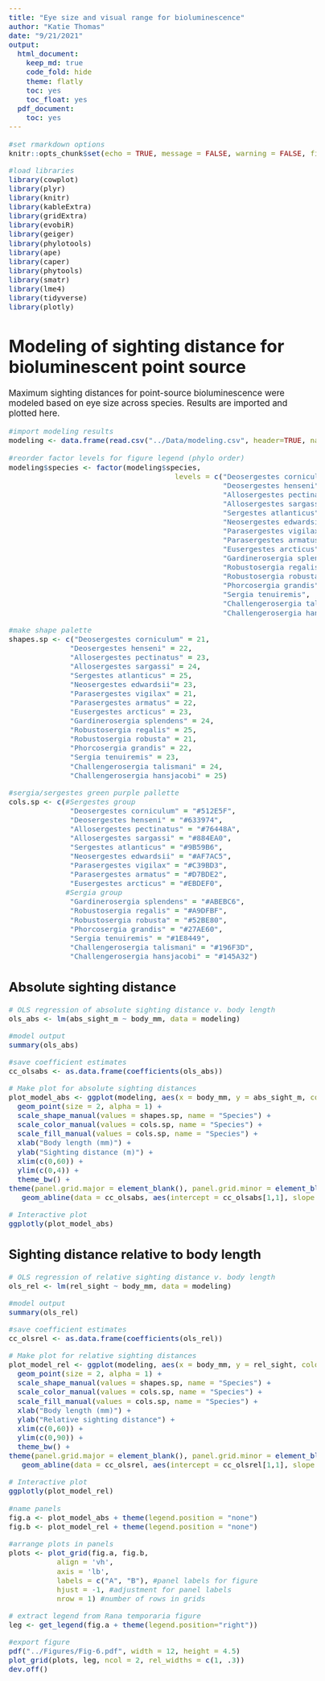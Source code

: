 ```yaml
---
title: "Eye size and visual range for bioluminescence"
author: "Katie Thomas"
date: "9/21/2021"
output:
  html_document:
    keep_md: true
    code_fold: hide
    theme: flatly
    toc: yes
    toc_float: yes
  pdf_document:
    toc: yes
---
```


<style type="text/css">

body{ /* Normal  */
      font-size: 17px;
  }
  
</style>


```r

#set rmarkdown options
knitr::opts_chunk$set(echo = TRUE, message = FALSE, warning = FALSE, fig.height = 5, fig.width = 8, attr.output='style="max-height: 300px;"') 

#load libraries
library(cowplot)
library(plyr)
library(knitr)
library(kableExtra)
library(gridExtra)
library(evobiR)
library(geiger)
library(phylotools)
library(ape)
library(caper)
library(phytools)
library(smatr)
library(lme4)
library(tidyverse)
library(plotly)
```

# Modeling of sighting distance for bioluminescent point source

Maximum sighting distances for point-source bioluminescence were modeled based on eye size across species. Results are imported and plotted here. 

```r
#import modeling results
modeling <- data.frame(read.csv("../Data/modeling.csv", header=TRUE, na.strings=c("", "NA", " ", stringsAsFactors = FALSE)))
```

```r

#reorder factor levels for figure legend (phylo order)
modeling$species <- factor(modeling$species, 
                                      levels = c("Deosergestes corniculum",
                                                 "Deosergestes henseni",
                                                 "Allosergestes pectinatus",
                                                 "Allosergestes sargassi",
                                                 "Sergestes atlanticus",
                                                 "Neosergestes edwardsii",
                                                 "Parasergestes vigilax",
                                                 "Parasergestes armatus",
                                                 "Eusergestes arcticus",
                                                 "Gardinerosergia splendens",
                                                 "Robustosergia regalis",
                                                 "Robustosergia robusta",
                                                 "Phorcosergia grandis",
                                                 "Sergia tenuiremis",
                                                 "Challengerosergia talismani",
                                                 "Challengerosergia hansjacobi"))

#make shape palette
shapes.sp <- c("Deosergestes corniculum" = 21,
              "Deosergestes henseni" = 22, 
              "Allosergestes pectinatus" = 23, 
              "Allosergestes sargassi" = 24,
              "Sergestes atlanticus" = 25, 
              "Neosergestes edwardsii"= 23,
              "Parasergestes vigilax" = 21, 
              "Parasergestes armatus" = 22,
              "Eusergestes arcticus" = 23, 
              "Gardinerosergia splendens" = 24, 
              "Robustosergia regalis" = 25, 
              "Robustosergia robusta" = 21, 
              "Phorcosergia grandis" = 22,
              "Sergia tenuiremis" = 23,
              "Challengerosergia talismani" = 24,
              "Challengerosergia hansjacobi" = 25)

#sergia/sergestes green purple pallette
cols.sp <- c(#Sergestes group
              "Deosergestes corniculum" = "#512E5F",
              "Deosergestes henseni" = "#633974",
              "Allosergestes pectinatus" = "#76448A",
              "Allosergestes sargassi" = "#884EA0",
              "Sergestes atlanticus" = "#9B59B6",
              "Neosergestes edwardsii" = "#AF7AC5",
              "Parasergestes vigilax" = "#C39BD3",
              "Parasergestes armatus" = "#D7BDE2",
              "Eusergestes arcticus" = "#EBDEF0",
             #Sergia group
              "Gardinerosergia splendens" = "#ABEBC6",
              "Robustosergia regalis" = "#A9DFBF",
              "Robustosergia robusta" = "#52BE80",
              "Phorcosergia grandis" = "#27AE60",
              "Sergia tenuiremis" = "#1E8449",
              "Challengerosergia talismani" = "#196F3D",
              "Challengerosergia hansjacobi" = "#145A32")
```

## Absolute sighting distance

```r
# OLS regression of absolute sighting distance v. body length
ols_abs <- lm(abs_sight_m ~ body_mm, data = modeling)

#model output
summary(ols_abs)

#save coefficient estimates
cc_olsabs <- as.data.frame(coefficients(ols_abs))

# Make plot for absolute sighting distances
plot_model_abs <- ggplot(modeling, aes(x = body_mm, y = abs_sight_m, color =  species, shape = species, fill = species)) + 
  geom_point(size = 2, alpha = 1) + 
  scale_shape_manual(values = shapes.sp, name = "Species") + 
  scale_color_manual(values = cols.sp, name = "Species") +
  scale_fill_manual(values = cols.sp, name = "Species") +
  xlab("Body length (mm)") + 
  ylab("Sighting distance (m)") + 
  xlim(c(0,60)) +
  ylim(c(0,4)) +
  theme_bw() +
theme(panel.grid.major = element_blank(), panel.grid.minor = element_blank(), legend.text = element_text(face = "italic")) +
   geom_abline(data = cc_olsabs, aes(intercept = cc_olsabs[1,1], slope = cc_olsabs[2,1]), linetype = "dashed")

# Interactive plot
ggplotly(plot_model_abs)

```

## Sighting distance relative to body length

```r
# OLS regression of relative sighting distance v. body length
ols_rel <- lm(rel_sight ~ body_mm, data = modeling)

#model output
summary(ols_rel)

#save coefficient estimates
cc_olsrel <- as.data.frame(coefficients(ols_rel))

# Make plot for relative sighting distances
plot_model_rel <- ggplot(modeling, aes(x = body_mm, y = rel_sight, color =  species, shape = species, fill = species)) + 
  geom_point(size = 2, alpha = 1) + 
  scale_shape_manual(values = shapes.sp, name = "Species") + 
  scale_color_manual(values = cols.sp, name = "Species") +
  scale_fill_manual(values = cols.sp, name = "Species") +
  xlab("Body length (mm)") + 
  ylab("Relative sighting distance") + 
  xlim(c(0,60)) +
  ylim(c(0,90)) +
  theme_bw() +
theme(panel.grid.major = element_blank(), panel.grid.minor = element_blank(), legend.text = element_text(face = "italic")) +
   geom_abline(data = cc_olsrel, aes(intercept = cc_olsrel[1,1], slope = cc_olsrel[2,1]), linetype = "dashed")

# Interactive plot
ggplotly(plot_model_rel)
```
```r

#name panels
fig.a <- plot_model_abs + theme(legend.position = "none") 
fig.b <- plot_model_rel + theme(legend.position = "none") 

#arrange plots in panels
plots <- plot_grid(fig.a, fig.b,
           align = 'vh', 
           axis = 'lb',
           labels = c("A", "B"), #panel labels for figure
           hjust = -1, #adjustment for panel labels
           nrow = 1) #number of rows in grids

# extract legend from Rana temporaria figure
leg <- get_legend(fig.a + theme(legend.position="right"))

#export figure
pdf("../Figures/Fig-6.pdf", width = 12, height = 4.5)
plot_grid(plots, leg, ncol = 2, rel_widths = c(1, .3))
dev.off()
```

